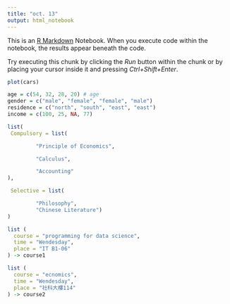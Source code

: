 ```yaml
---
title: "oct. 13"
output: html_notebook
---
```


This is an [R Markdown](http://rmarkdown.rstudio.com) Notebook. When you execute code within the notebook, the results appear beneath the code. 

Try executing this chunk by clicking the *Run* button within the chunk or by placing your cursor inside it and pressing *Ctrl+Shift+Enter*. 

```r
plot(cars)
```

```r
age = c(54, 32, 28, 20) # age
gender = c("male", "female", "female", "male")
residence = c("north", "south", "east", "east")
income = c(100, 25, NA, 77)


```



```r

list(
 Compulsory = list(

         "Principle of Economics",

         "Calculus",

         "Accounting"
),

 Selective = list(

         "Philosophy",
         "Chinese Literature")
)


```

```r



list ( 
  course = "programming for data science",
  time = "Wendesday",
  place = "IT B1-06"
) -> course1

list ( 
  course = "ecnomics",
  time = "Wendesday",
  place = "社科大樓114"
) -> course2




```

